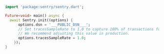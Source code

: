 ```dart
import 'package:sentry/sentry.dart';

Future<void> main() async {
  await Sentry.init((options) {
      options.dsn = '___PUBLIC_DSN___';
      // Set tracesSampleRate to 1.0 to capture 100% of transactions for performance monitoring.
      // We recommend adjusting this value in production.
      options.tracesSampleRate = 1.0;
    });
}
```
